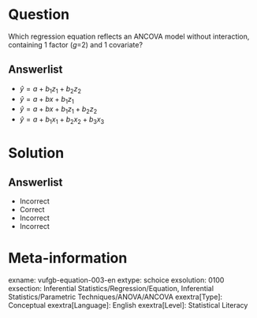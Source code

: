 Question
========
  
Which regression equation reflects an ANCOVA model without interaction, containing 1 factor (*g*=2) and 1 covariate?

  
Answerlist
----------
* $\hat{y}=a +b_{1}z_{1}+b_{2}z_{2}$
* $\hat{y}=a +bx+b_{1}z_{1}$
* $\hat{y}=a +bx+b_{1}z_{1}+b_{2}z_{2}$
* $\hat{y}=a +b_{1}x_{1}+b_{2}x_{2}+b_{3}x_{3}$

Solution
========

Answerlist
----------
* Incorrect
* Correct
* Incorrect
* Incorrect

Meta-information
================
exname: vufgb-equation-003-en
extype: schoice
exsolution: 0100
exsection: Inferential Statistics/Regression/Equation, Inferential Statistics/Parametric Techniques/ANOVA/ANCOVA
exextra[Type]: Conceptual
exextra[Language]: English
exextra[Level]: Statistical Literacy